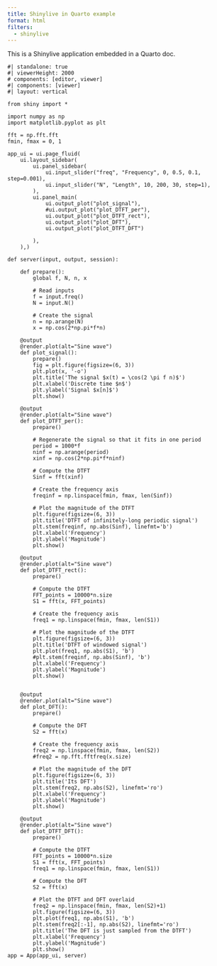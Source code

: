 ```yaml
---
title: Shinylive in Quarto example
format: html
filters:
  - shinylive
---
```


This is a Shinylive application embedded in a Quarto doc.

```shinylive-python
#| standalone: true
#| viewerHeight: 2000
# components: [editor, viewer]
#| components: [viewer]
#| layout: vertical

from shiny import *

import numpy as np
import matplotlib.pyplot as plt

fft = np.fft.fft
fmin, fmax = 0, 1

app_ui = ui.page_fluid(
    ui.layout_sidebar(
        ui.panel_sidebar(
            ui.input_slider("freq", "Frequency", 0, 0.5, 0.1, step=0.001),
            ui.input_slider("N", "Length", 10, 200, 30, step=1),
        ),
        ui.panel_main(
            ui.output_plot("plot_signal"),
            #ui.output_plot("plot_DTFT_per"),
            ui.output_plot("plot_DTFT_rect"),
            ui.output_plot("plot_DFT"),
            ui.output_plot("plot_DTFT_DFT")

        ),
    ),)

def server(input, output, session):

    def prepare():
        global f, N, n, x

        # Read inputs
        f = input.freq()
        N = input.N()

        # Create the signal
        n = np.arange(N)
        x = np.cos(2*np.pi*f*n)

    @output
    @render.plot(alt="Sine wave")
    def plot_signal():
        prepare()
        fig = plt.figure(figsize=(6, 3))
        plt.plot(x, '-o')
        plt.title('The signal $x(t) = \cos(2 \pi f n)$')
        plt.xlabel('Discrete time $n$')
        plt.ylabel('Signal $x[n]$')
        plt.show()

    @output
    @render.plot(alt="Sine wave")
    def plot_DTFT_per():
        prepare()

        # Regenerate the signal so that it fits in one period
        period = 1000*f
        ninf = np.arange(period)
        xinf = np.cos(2*np.pi*f*ninf)

        # Compute the DTFT
        Sinf = fft(xinf)

        # Create the frequency axis
        freqinf = np.linspace(fmin, fmax, len(Sinf))

        # Plot the magnitude of the DTFT
        plt.figure(figsize=(6, 3))
        plt.title('DTFT of infinitely-long periodic signal')
        plt.stem(freqinf, np.abs(Sinf), linefmt='b')
        plt.xlabel('Frequency')
        plt.ylabel('Magnitude')
        plt.show()

    @output
    @render.plot(alt="Sine wave")
    def plot_DTFT_rect():
        prepare()

        # Compute the DTFT
        FFT_points = 10000*n.size
        S1 = fft(x, FFT_points)

        # Create the frequency axis
        freq1 = np.linspace(fmin, fmax, len(S1))

        # Plot the magnitude of the DTFT
        plt.figure(figsize=(6, 3))
        plt.title('DTFT of windowed signal')
        plt.plot(freq1, np.abs(S1), 'b')
        #plt.stem(freqinf, np.abs(Sinf), 'b')
        plt.xlabel('Frequency')
        plt.ylabel('Magnitude')
        plt.show()


    @output
    @render.plot(alt="Sine wave")
    def plot_DFT():
        prepare()
        
        # Compute the DFT
        S2 = fft(x)

        # Create the frequency axis
        freq2 = np.linspace(fmin, fmax, len(S2))
        #freq2 = np.fft.fftfreq(x.size)

        # Plot the magnitude of the DFT
        plt.figure(figsize=(6, 3))
        plt.title('Its DFT')
        plt.stem(freq2, np.abs(S2), linefmt='ro')
        plt.xlabel('Frequency')
        plt.ylabel('Magnitude')
        plt.show()

    @output
    @render.plot(alt="Sine wave")
    def plot_DTFT_DFT():
        prepare()

        # Compute the DTFT
        FFT_points = 10000*n.size
        S1 = fft(x, FFT_points)
        freq1 = np.linspace(fmin, fmax, len(S1))

        # Compute the DFT
        S2 = fft(x)

        # Plot the DTFT and DFT overlaid
        freq2 = np.linspace(fmin, fmax, len(S2)+1)
        plt.figure(figsize=(6, 3))
        plt.plot(freq1, np.abs(S1), 'b')
        plt.stem(freq2[:-1], np.abs(S2), linefmt='ro')
        plt.title('The DFT is just sampled from the DTFT')
        plt.xlabel('Frequency')
        plt.ylabel('Magnitude')
        plt.show()        
app = App(app_ui, server)
```

